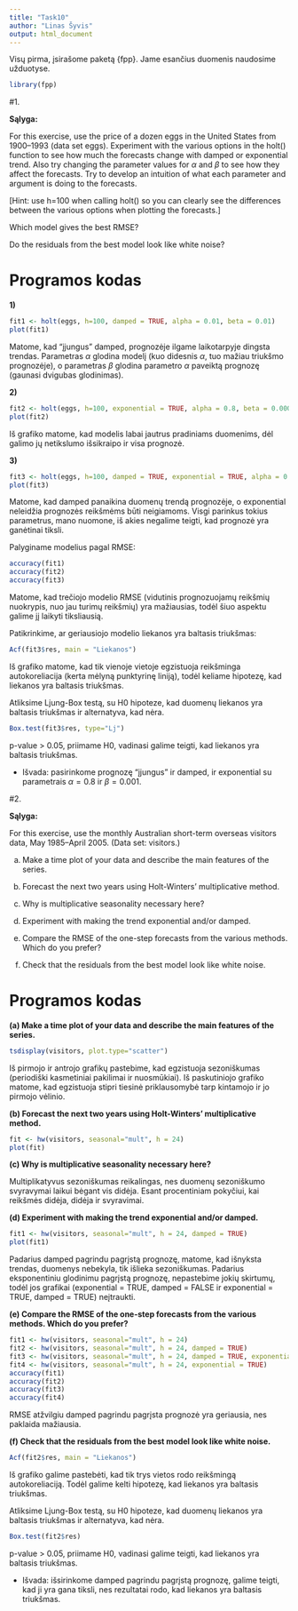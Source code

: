 ```yaml
---
title: "Task10"
author: "Linas Šyvis"
output: html_document
---
```


Visų pirma, įsirašome paketą {fpp}. Jame esančius duomenis naudosime užduotyse.
```r
library(fpp)
```

#1.

**Sąlyga:**

For this exercise, use the price of a dozen eggs in the United States
from 1900–1993 (data set eggs). Experiment with the various options
in the holt() function to see how much the forecasts change
with damped or exponential trend. Also try changing the parameter
values for $\alpha$ and $\beta$ to see how they affect the forecasts. Try to
develop an intuition of what each parameter and argument is doing
to the forecasts.

[Hint: use h=100 when calling holt() so you can clearly see the
differences between the various options when plotting the forecasts.]

Which model gives the best RMSE?

Do the residuals from the best model look like white noise?

Programos kodas
===========================

**1)**

```r
fit1 <- holt(eggs, h=100, damped = TRUE, alpha = 0.01, beta = 0.01)
plot(fit1)
```

Matome, kad "įjungus" damped, prognozėje ilgame laikotarpyje dingsta trendas. Parametras $\alpha$ glodina modelį (kuo didesnis $\alpha$, tuo mažiau triukšmo prognozėje), o parametras $\beta$ glodina parametro $\alpha$ paveiktą prognozę (gaunasi dvigubas glodinimas).

**2)**

```r
fit2 <- holt(eggs, h=100, exponential = TRUE, alpha = 0.8, beta = 0.0001, initial = "simple")
plot(fit2)
```

Iš grafiko matome, kad modelis labai jautrus pradiniams duomenims, dėl galimo jų netikslumo išsikraipo ir visa prognozė. 

**3)**

```r
fit3 <- holt(eggs, h=100, damped = TRUE, exponential = TRUE, alpha = 0.8, beta = 0.001)
plot(fit3)
```

Matome, kad damped panaikina duomenų trendą prognozėje, o exponential neleidžia prognozės reikšmėms būti neigiamoms. Visgi parinkus tokius parametrus, mano nuomone, iš akies negalime teigti, kad prognozė yra ganėtinai tiksli.

Palyginame modelius pagal RMSE:
```r
accuracy(fit1)
accuracy(fit2)
accuracy(fit3)
```
Matome, kad trečiojo modelio RMSE (vidutinis prognozuojamų reikšmių nuokrypis, nuo jau turimų reikšmių) yra mažiausias, todėl šiuo aspektu galime jį laikyti tiksliausią.

Patikrinkime, ar geriausiojo modelio liekanos yra baltasis triukšmas:
```r
Acf(fit3$res, main = "Liekanos")
```

Iš grafiko matome, kad tik vienoje vietoje egzistuoja reikšminga autokoreliacija (kerta mėlyną punktyrinę liniją), todėl keliame hipotezę, kad liekanos yra baltasis triukšmas.

Atliksime Ljung-Box testą, su H0 hipoteze, kad duomenų liekanos yra baltasis triukšmas ir alternatyva, kad nėra.
```r
Box.test(fit3$res, type="Lj")
```
p-value > 0.05, priimame H0, vadinasi galime teigti, kad liekanos yra baltasis triukšmas.

* Išvada: pasirinkome prognozę "įjungus" ir damped, ir exponential su parametrais $\alpha = 0.8$ ir $\beta = 0.001$.


#2.

**Sąlyga:**

For this exercise, use the monthly Australian short-term overseas visitors data, May 1985–April 2005. (Data set: visitors.)

(a) Make a time plot of your data and describe the main features of the series.

(b) Forecast the next two years using Holt-Winters’ multiplicative method.

(c) Why is multiplicative seasonality necessary here?

(d) Experiment with making the trend exponential and/or damped.

(e) Compare the RMSE of the one-step forecasts from the various methods. Which do you prefer?

(f) Check that the residuals from the best model look like white noise.

Programos kodas
===========================

**(a) Make a time plot of your data and describe the main features of the series.**
```r
tsdisplay(visitors, plot.type="scatter")
```

Iš pirmojo ir antrojo grafikų pastebime, kad egzistuoja sezoniškumas (periodiški kasmetiniai pakilimai ir nuosmūkiai). Iš paskutiniojo grafiko matome, kad egzistuoja stipri tiesinė priklausomybė tarp kintamojo ir jo pirmojo vėlinio.

**(b) Forecast the next two years using Holt-Winters’ multiplicative method.**
```r
fit <- hw(visitors, seasonal="mult", h = 24)
plot(fit)
```

**(c) Why is multiplicative seasonality necessary here?**

Multiplikatyvus sezoniškumas reikalingas, nes duomenų sezoniškumo svyravymai laikui bėgant vis didėja. Esant procentiniam pokyčiui, kai reikšmės didėja, didėja ir svyravimai.

**(d) Experiment with making the trend exponential and/or damped.**
```r
fit1 <- hw(visitors, seasonal="mult", h = 24, damped = TRUE)
plot(fit1)
```

Padarius damped pagrindu pagrįstą prognozę, matome, kad išnyksta trendas, duomenys nebekyla, tik išlieka sezoniškumas.
Padarius eksponentiniu glodinimu pagrįstą prognozę, nepastebime jokių skirtumų, todėl jos grafikai (exponential = TRUE, damped = FALSE ir exponential = TRUE, damped = TRUE) neįtraukti.

**(e) Compare the RMSE of the one-step forecasts from the various methods. Which do you prefer?**
```r
fit1 <- hw(visitors, seasonal="mult", h = 24)
fit2 <- hw(visitors, seasonal="mult", h = 24, damped = TRUE)
fit3 <- hw(visitors, seasonal="mult", h = 24, damped = TRUE, exponential = TRUE)
fit4 <- hw(visitors, seasonal="mult", h = 24, exponential = TRUE)
accuracy(fit1)
accuracy(fit2)
accuracy(fit3)
accuracy(fit4)
```
RMSE atžvilgiu damped pagrindu pagrįsta prognozė yra geriausia, nes paklaida mažiausia.

**(f) Check that the residuals from the best model look like white noise.**
```r
Acf(fit2$res, main = "Liekanos")
```

Iš grafiko galime pastebėti, kad tik trys vietos rodo reikšmingą autokoreliaciją. Todėl galime kelti hipotezę, kad liekanos yra baltasis triukšmas.

Atliksime Ljung-Box testą, su H0 hipoteze, kad duomenų liekanos yra baltasis triukšmas ir alternatyva, kad nėra.
```r
Box.test(fit2$res)
```
p-value > 0.05, priimame H0, vadinasi galime teigti, kad liekanos yra baltasis triukšmas.

* Išvada: išsirinkome damped pagrindu pagrįstą prognozę, galime teigti, kad ji yra gana tiksli, nes rezultatai rodo, kad liekanos yra baltasis triukšmas.